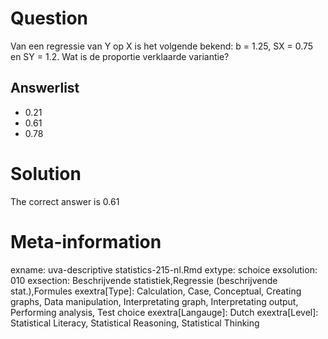 Question
========

Van een regressie van Y op X is het volgende bekend: b = 1.25, SX = 0.75 en SY = 1.2. Wat is de proportie verklaarde variantie? 

Answerlist
----------
* 0.21
* 0.61
* 0.78

Solution
========

The correct answer is  0.61 

Meta-information
================
exname: uva-descriptive statistics-215-nl.Rmd 
extype: schoice 
exsolution: 010 
exsection: Beschrijvende statistiek,Regressie (beschrijvende stat.),Formules 
exextra[Type]: Calculation, Case, Conceptual, Creating graphs, Data manipulation, Interpretating graph, Interpretating output, Performing analysis, Test choice 
exextra[Langauge]: Dutch 
exextra[Level]: Statistical Literacy, Statistical Reasoning, Statistical Thinking 
